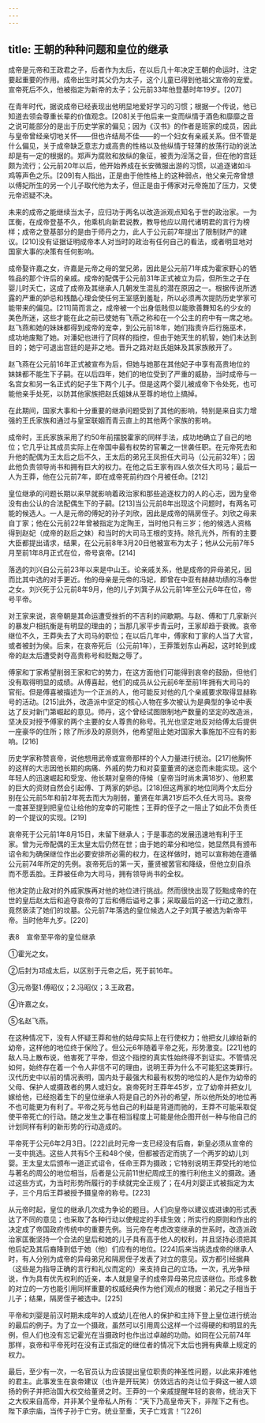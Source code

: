 ```yaml
---
---
---
```

title: 王朝的种种问题和皇位的继承
---



成帝是元帝和王政君之子，后者作为太后，在以后几十年决定王朝的命运时，注定要起重要的作用。成帝出生时其父仍为太子，这个儿童已得到他祖父宣帝的宠爱。宣帝死后不久，他被指定为新帝的太子；公元前33年他登基时年19岁。[207]

在青年时代，据说成帝已经表现出他明显地爱好学习的习惯；根据一个传说，他已知道去领会尊重长辈的价值观念。[208]关于他后来一变而纵情于酒色和靡靡之音之说可能部分的是出于历史学家的偏见；因为《汉书》的作者是班家的成员，因此与皇帝曾经亲切地关怀——但也许结局不佳——的一个妇女有亲戚关系。但不管是什么偏见，关于成帝缺乏意志力或高贵的性格以及他纵情于轻薄的放荡行动的说法却是有一定的根据的。郑声为腐败和放纵的象征，被责为淫荡之音，但在他的宫廷颇为流行；公元前20年以后，他开始养成在长安微服出游的习惯，以追逐诸如斗鸡等声色之乐。[209]有人指出，正是由于他性格上的这种弱点，他父亲元帝曾想以傅妃所生的另一个儿子取代他为太子，但正是由于傅家对元帝施加了压力，又使元帝迟疑不决。

未来的成帝之能继续当太子，应归功于两名以改造派观点知名于世的政治家。一为匡衡，在成帝登基不久，他乘机向新君说教，教导他应以周代诸明君的言行为榜样；成帝之登基部分的是由于师丹之力，此人于公元前7年提出了限制财产的建议。[210]没有证据证明成帝本人对当时的政治有任何自己的看法，或者明显地对国家大事的决策有任何影响。

成帝娶许嘉之女，许嘉是元帝之母的堂兄弟，因此是公元前71年成为霍家野心的牺牲品的那个许后的亲戚。成帝的配偶于公元前31年正式被立为后，但所生之子在婴儿时夭亡，这成了成帝及其继承人几朝发生混乱的潜在原因之一。根据传说所透露的严重的妒忌和残酷心理会使任何王室感到羞耻，所以必须再次提防历史学家可能带来的偏见。[211]简而言之，成帝被一个出身低贱但以能歌善舞知名的少女的美色所迷，这些才能在此之前已使她有飞燕之称和在一个公主的府中有一席之地。赵飞燕和她的妹妹都得到成帝的宠幸，到公元前18年，她们指责许后行施巫术，成功地废黜了她。对潘妃也进行了同样的指控，但由于她天生的机智，她们未达到目的；她宁可退出宫廷的是非之地。晋升之路对赵氏姐妹及其家族敞开了。

赵飞燕在公元前16年正式被宣布为后，但她与她那在其他妃子中享有高贵地位的妹妹都不能生下子嗣。在以后四年，她们的地位受到了严重的威胁，当时成帝与一名宫女和另一名正式的妃子生下两个儿子。但是这两个婴儿被成帝下令处死，也可能他亲手处死，以防其他家族把赵氏姐妹从至尊的地位上搞掉。

在此期间，国家大事和十分重要的继承问题受到了其他的影响，特别是来自实力增强的王氏家族和通过与皇室联姻而青云直上的其他两个家族的影响。

成帝时，王氏家族采用了约50年前摆脱霍家的同样手法，成功地确立了自己的地位；它几乎让其成员实际上在帝国中最有权势的官署之一世袭任职。在元帝死去和升他的配偶为王太后之后不久，王太后的弟兄王凤担任大司马（公元前32年）；因此他负责领导尚书和拥有巨大的权力。在他之后王家有四人依次任大司马；最后一人为王莽，他在公元前7年，即在成帝死前约四个月被任命。[212]

皇位继承的问题长期以来早就影响着政治家和那些追逐权力的人的心志，因为皇帝没有由公认的合法配偶生下的子嗣。[213]当公元前8年出现这个问题时，有两名可能的候选人。一人是元帝的傅妃的孙子刘欣，因此是成帝的隔房侄子。刘欣之母来自丁家；他在公元前22年曾被指定为定陶王，当时他只有三岁；他的候选人资格得到赵妃（成帝的赵后之妹）和当时的大司马王根的支持。除孔光外，所有的主要大臣都提出请求，结果，在公元前8年3月20日他被宣布为太子；他从公元前7年5月至前1年8月正式在位，帝号哀帝。[214]

落选的刘兴自公元前23年以来是中山王。论亲戚关系，他是成帝的异母弟兄，因而比其中选的对手更近。他的母亲是元帝的冯妃，即曾在中亚有赫赫功绩的冯奉世之女。刘兴死于公元前8年9月，他的儿子刘箕子从公元前1年至公元6年在位，帝号平帝。

对王家来说，哀帝朝是其命运遭受挫折的不吉利的间歇期。与赵、傅和丁几家新兴的暴发户相抗衡是有明显的理由的；当那几家平步青云时，王家却趋于衰微。哀帝继位不久，王莽失去了大司马的职位；在以后几年中，傅家和丁家的人当了大官，或者被封为侯。后来，在哀帝死后（公元前1年），王莽策划东山再起，这时轮到成帝的赵太后遭受剥夺高贵称号和贬黜之辱了。

傅家和丁家希望削弱王家和它的势力，在这方面他们可能得到哀帝的鼓励，但他们没有取得明显的成绩。从傅喜起，他们的成员从公元前6年至前1年拥有大司马的官衔。但是傅喜被描述为一个正派的人，他可能反对他的几个亲戚要求取得显赫称号的活动。[215]此外，改造派中坚定的核心人物在多次被认为是典型的争论中表达了反对新门第崛起的意见。师丹，这个曾经试图限制地产数量的坚定的改造派，坚决反对授予傅家的两个主要的女人尊贵的称号。孔光也坚定地反对给傅太后提供一座豪华的住所；除了所涉及的原则外，他希望阻止她对国家大事施加不应有的影响。[216]

历史学家称赞哀帝，说他想用武帝或宣帝那样的个人力量进行统治。[217]他胸怀的这样的大志因他长期的病痛、外戚的势力和对娈童董贤的迷恋而未能实现。这个年轻人的迅速崛起和受宠、他长期对皇帝的侍候（皇帝当时尚未满18岁）、他积累的巨大的资财自然会引起傅、丁两家的妒忌。[218]但这两家的地位同两个太后分别在公元前5年和前2年死去而大为削弱，董贤在年满21岁后不久任大司马。哀帝一度甚至提到把皇位让给他的宠幸的可能性；王莽的侄子之一阻止了如此不负责任的一个提议的实现。[219]

哀帝死于公元前1年8月15日，未留下继承人；于是事态的发展迅速地有利于王家。曾为元帝配偶的王太皇太后仍然在世；由于她的辈分和地位，她显然具有颁布诏令和为确保继位作出必要安排所必需的权力，在这样做时，她可以宣称她在遵循公元前74年所定的先例。哀帝死后的第一天，董贤被罢官和降级，但他立刻自杀而不愿丢脸。王莽被任命为大司马，拥有领导尚书的全权。

他决定防止敌对的外戚家族再对他的地位进行挑战。然而很快出现了贬黜成帝的在世的皇后赵太后和追夺哀帝的丁后和傅后谥号之事；采取最后的这一行动之激烈，竟然亵渎了她们的坟墓。公元前7年落选的皇位候选人之子刘箕子被选为新帝平帝。当时他年九岁。[220]

表8　宣帝至平帝的皇位继承



①霍光之女。



②后封为邛成太后，以区别于元帝之后，死于前16年。



③元帝娶1.傅昭仪；2.冯昭仪；3.王政君。



④许嘉之女。



⑤名赵飞燕。

在这种情况下，没有人怀疑王莽和他的姑母实际上在行使权力；他把女儿嫁给新的幼帝，这样他的地位终于保险了。但公元6年随着平帝之死，形势激变。[221]他的敌人马上散布说，他害死了平帝，但这个指控的真实性始终得不到证实。不管情况如何，始终存在着一个令人非信不可的理由，说明王莽为什么不可能犯这类罪行。汉代历史中以前的情况表明，国内处于最强大和最有权势的地位的人是作为幼帝的父母、保护人或摄政者的男人或妇女。哀帝死时王莽年45岁，立了幼帝并把女儿嫁给他，已经抱着生下的皇位继承人将是自己的外孙的希望，所以他所处的地位再不也可能更为有利了。平帝之死与他自己的利益是背道而驰的，王莽不可能采取促使平帝死亡的行动。随之发生之事在相当程度上可能是他企图开创一种与他自己的计划同样有利的新形势的行动造成的。

平帝死于公元6年2月3日。[222]此时元帝一支已经没有后裔，新皇必须从宣帝的一支中挑选。这些人共有5个王和48个侯，但都被否定而挑了一个两岁的幼儿刘婴。王太皇太后颁布一道正式诏令，任命王莽为摄政；它特别说明王莽受托的地位与著名的周公的地位相当，后者是公元前11世纪周成王的推行利他主义的摄政。通过这些方式，为当时形势所履行的手续就完全正规了；在4月刘婴正式被指定为太子，三个月后王莽被授予摄皇帝的称号。[223]

从元帝时起，皇位的继承几次成为争论的题目。人们向皇帝以建议或进谏的形式表达了不同的意见；也采取了各种行动以使规定的手续生效；所实行的原则和作出的决定成了帝国政府传统中的重要先例。当元帝在考虑改变继承的世系时，改造派政治家匡衡坚持一个合法的皇后和她的儿子具有高于他人的权利，并且坚持必须把其他后妃及其后裔降到低于她（他）们应有的地位。[224]后来当挑选成帝的继承人时，有人分别为成帝的异母弟兄和隔房侄子发表了对立的意见。双方都引经据典（这些是为指导正确的言行和礼仪而定的）来支持自己的立场。一次，孔光争辩说，作为具有优先权利的近亲，本人就是皇子的成帝异母弟兄应该继位。形成多数的对立的一方也能引用同样重要的权威经典作为他们观点的根据：弟兄之子相当于儿子；结果，隔房侄子被选中。[225]

平帝和刘婴是前汉时期未成年的人或幼儿在他人的保护和主持下登上皇位进行统治的最后的例子。为了立一个摄政，虽然可以引用周公这样一个过得硬的和明显的先例，但人们也没有忘记霍光在当摄政时也作出过卓越的功勋。如同在公元前74年那样，哀帝和平帝死时在没有正式指定的继位者的情况下太后也拥有典章上规定的权力。

最后，至少有一次，一名官员认为应该提出皇位职责的神圣性问题，以此来非难他的君主。此事发生在哀帝建议（也许是开玩笑）仿效远古的尧让位于舜这一被人颂扬的例子并把治国大权交给董贤之时。王莽的一个亲戚提醒年轻的哀帝，统治天下之大权来自高帝，并非某个皇帝私人所有：“天下乃高皇帝天下，非陛下之有也。陛下承宗庙，当传子孙于亡穷。统业至重，天子亡戏言！”[226]